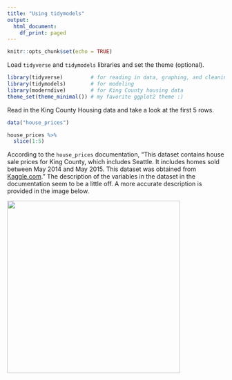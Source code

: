 ```yaml
---
title: "Using tidymodels"
output:
  html_document:
    df_print: paged
---
```


```r
knitr::opts_chunk$set(echo = TRUE)
```

Load `tidyverse` and `tidymodels` libraries and set the theme (optional).

```r
library(tidyverse)         # for reading in data, graphing, and cleaning
library(tidymodels)        # for modeling
library(moderndive)        # for King County housing data
theme_set(theme_minimal()) # my favorite ggplot2 theme :)
```

Read in the King County Housing data and take a look at the first 5 rows.

```r
data("house_prices")

house_prices %>% 
  slice(1:5)
```


According to the `house_prices` documentation, "This dataset contains house sale prices for King County, which includes Seattle. It includes homes sold between May 2014 and May 2015. This dataset was obtained from [Kaggle.com](https://www.kaggle.com/harlfoxem/housesalesprediction/data)." The description of the variables in the dataset in the documentation seem to be a little off. A more accurate description is provided in the image below.

![](images/house_prices_variables.png){width=400px}
